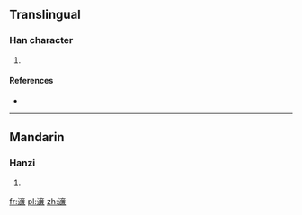 ==Translingual==

===Han character===
{{Han char|rn=85|rad=水|as=13|sn=16|four=|canj=EYTC}}

# {{defn|Han|sort=水13}}

====References====
* {{Han ref|kx=0655.201|hdz=31764.031|uh=6FD3|ud=28627}}

----

==Mandarin==

===Hanzi===
{{cmn-hanzi|pin=[[lián]] ([[lian2]])|wg=lien<sup>2</sup>}}

# {{defn|lang=cmn|sort=水13}}

[[fr:濓]]
[[pl:濓]]
[[zh:濓]]